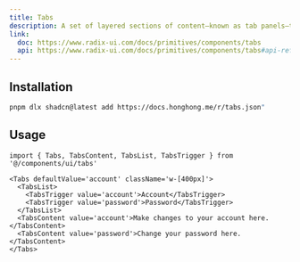 ```yaml
---
title: Tabs
description: A set of layered sections of content—known as tab panels—that are displayed one at a time.
link:
  doc: https://www.radix-ui.com/docs/primitives/components/tabs
  api: https://www.radix-ui.com/docs/primitives/components/tabs#api-reference
---
```


<ComponentPreview name='tabs/tabs' />

## Installation

```bash
pnpm dlx shadcn@latest add https://docs.honghong.me/r/tabs.json"
```

## Usage

```tsx
import { Tabs, TabsContent, TabsList, TabsTrigger } from '@/components/ui/tabs'
```

```tsx
<Tabs defaultValue='account' className='w-[400px]'>
  <TabsList>
    <TabsTrigger value='account'>Account</TabsTrigger>
    <TabsTrigger value='password'>Password</TabsTrigger>
  </TabsList>
  <TabsContent value='account'>Make changes to your account here.</TabsContent>
  <TabsContent value='password'>Change your password here.</TabsContent>
</Tabs>
```
